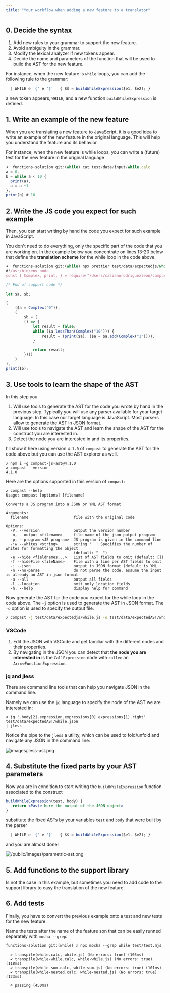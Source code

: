 ```yaml
---
title: "Your workflow when adding a new feature to a translator"
---
```



## 0. Decide the syntax

1. Add new rules to your grammar to support the new feature. 
2. Avoid ambiguity in the grammar.
3. Modify the lexical analyzer if new tokens appear.
4. Decide the name and parameters of the function that will be used to build the AST for the new feature.
   
For instance, when the new feature is `while` loops, you can add the following rule to the grammar:

```js filename="src/grammar.jison"
  | WHILE e '{' e '}'   { $$ = buildWhileExpression($e1, $e2); }
```

a new token appears, `WHILE`, and a new function `buildWhileExpression` is defined.

## 1. Write an example of the new feature

When you are translating a new feature to JavaScript, it is a good idea to write an example of the new feature in the original language. This will help you understand the feature and its behavior.

For instance, when the new feature is while loops, you can write a (future) test for the new feature in the original language

```js filename="test/data/input/while.calc" showLineNumbers copy {3-6}
➜  functions-solution git:(while) cat test/data/input/while.calc 
a = 0,
b = while a < 10 {
  print(a),
  a = a +1
},
print(b) # 10
```

## 2. Write the JS code you expect for such example

Then, you can start writing by hand the code you expect for such example in JavaScript.

You don't need to do everything, only the specific part of the code that you are working on.
In the example below you concentrate on lines 13-20 below that 
define the **translation scheme** for the while loop in the code above.

```js filename="test/data/actualjs/while.js" showLineNumbers copy {13-20} /prettier/
➜  functions-solution git:(while) npx prettier test/data/expectedjs/while.js 
#!/usr/bin/env node
const { Complex, print, } = require("/Users/casianorodriguezleon/campus-virtual/2223/pl2223/practicas/functions/functions-solution/src/support-lib.js");

/* End of support code */

let $a, $b;

(
    ($a = Complex("0")),
    (
        $b = (
        () => {
            let result = false;
            while ($a.lessThan(Complex("10"))) {
                result = (print($a), ($a = $a.add(Complex("1"))));
            }

            return result;
        })()
    )
),
print($b);
```

## 3. Use tools to learn the shape of the AST

In this step you 
1. Will use tools to generate the AST for the code you wrote by hand in the previous step. Typically you will use any parser available for your target language. In this case our target language is JavaScript. Most parsers allow to generate the AST in JSON format.
2. Will use tools to navigate the AST and learn the shape of the AST for the construct you are interested in.
3. Detect the node you are interested in and its properties.


I'll show it here using version `4.1.0` of `compast` to generate the AST for the code above but you can use the AST explorer as well.

```
✗ npm i -g compact-js-ast@4.1.0
✗ compast --version
4.1.0
```
Here are the options supported in this version of `compast`:

```
✗ compast --help
Usage: compast [options] [filename]

Converts a JS program into a JSON or YML AST format

Arguments:
  filename                    file with the original code

Options:
  -V, --version               output the version number
  -o, --output <filename>     file name of the json putput program
  -p, --program <JS program>  JS program is given in the command line
  -jw --whites <string>       string '  ' Specifies the number of whites for formatting the object
                              (default: "  ")
  -e --hide <fieldnames...>   List of AST fields to omit (default: [])
  -f --hideFile <fileName>    File with a line per AST fields to omit
  -j --json                   output in JSON format (default is YML
  -n --no-parse               do not parse the code, assume the input is already an AST in json format
  -a --all                    output all fields
  -l --location               omit only location fields
  -h, --help                  display help for command
```

Now generate the AST for the code you expect for the while loop in the code above. The `-j` option is used to generate the AST in JSON format. The `-o` option is used to specify the output file.

```sh
✗ compast -j test/data/expectedjs/while.js -o test/data/expectedAST/while.json
```

### VSCode

1. Edit the JSON with VSCode and get familiar with the different nodes and their properties.
2. By navigating in the JSON you can detect that **the node you are interested in**
is  the `CallExpression` node with `callee`  an `ArrowFunctionExpression`. 

### jq and jless

There are command line tools that can help you navigate JSON in the command line.

Namely we can use the `jq` language to specify the node of the AST we are interested in:

```jq /jless/
✗ jq '.body[2].expression.expressions[0].expressions[1].right' test/data/expectedAST/while.json
| jless
```

Notice the pipe to the `jless` a utility,  which can be used to fold/unfold and 
navigate any JSON in the command line:

![images/jless-ast.png](/images/jless-ast.png)

## 4. Substitute the fixed parts by your AST parameters

Now you are in condition to start writing the `buildWhileExpression` function associated to the construct

```jsx src/ast-build.js
buildWhileExpression(test, body) {
   return <Paste here the output of the JSON object>
}
```

substitute the fixed ASTs by your variables `test` and `body` that were built by the parser

```js filename="src/grammar.jison"
  | WHILE e '{' e '}'   { $$ = buildWhileExpression($e1, $e2); }
```

and you are almost done!

![/public/images/parametric-ast.png](/images/parametric-ast.png)

## 5. Add functions to the support library

Is not the case in this example, but sometimes you need to add code to the support library to easy the translation of the new feature.

## 6. Add tests

Finally, you have to convert the previous example onto a test and new tests for the new feature.

Name the tests after the name of the feature son that can be easily runned separately with `mocha --grep`:

```
functions-solution git:(while) ✗ npx mocha --grep while test/test.mjs 

  ✔ transpile(while.calc, while.js) (No errors: true) (105ms)
  ✔ transpile(while-while.calc, while-while.js) (No errors: true) (118ms)
  ✔ transpile(while-sum.calc, while-sum.js) (No errors: true) (101ms)
  ✔ transpile(while-nested.calc, while-nested.js) (No errors: true) (123ms)

  4 passing (450ms)
```